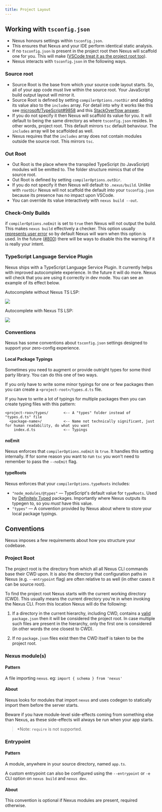 ```yaml
---
title: Project Layout
---
```


## Working with `tsconfig.json`

- Nexus honours settings within `tsconfig.json`.
- This ensures that Nexus and your IDE perform identical static analysis.
- If no `tsconfig.json` is present in the project root then Nexus will scaffold one for you. This will make ([VSCode treat it as the project root too](https://vscode.readthedocs.io/en/latest/languages/typescript/#typescript-files-and-projects)).
- Nexus interacts with `tsconfig.json` in the following ways.

### Source root

- Source Root is the base from which your source code layout starts. So, all of your app code must live within the source root. Your JavaScript build output layout will mirror it.
- Source Root is defined by setting `compilerOptions.rootDir` and adding its value also to the `includes` array. For detail into why it works like this see [microsoft/TypeScript#9858](https://github.com/microsoft/TypeScript/issues/9858#issuecomment-533287263) and this [StackOverflow answer](https://stackoverflow.com/questions/57333825/can-you-pull-in-excludes-includes-options-in-typescript-compiler-api).
- If you do not specify it then Nexus will scaffold its value for you. It will default to being the same directory as where `tsconfig.json` resides. In other words, project root. This default mirrors `tsc` default behaviour. The `includes` array will be scaffolded as well.
- Nexus requires that the `includes` array does not contain modules outside the source root. This mirrors `tsc`.

### Out Root

- Out Root is the place where the transpiled TypeScript (to JavaScript) modules will be emitted to. The folder structure mimics that of the source root.
- Out Root is defined by setting `compilerOptions.outDir`.
- If you do not specify it then Nexus will default to `.nexus/build`. Unlike with `rootDir` Nexus will not scaffold the default into your `tsconfig.json` because its presence has no impact upon VSCode.
- You can override its value interactively with `nexus build --out`.

### Check-Only Builds

if `compilerOptions.noEmit` is set to `true` then Nexus will not output the build. This makes `nexus build` effectively a checker. This option usually [represents user error](https://github.com/graphql-nexus/nexus/issues/702) so by default Nexus will warn when this option is used. In the future ([#800](https://github.com/graphql-nexus/nexus/issues/800)) there will be ways to disable this the warning if it is really your intent.

### TypeScript Language Service Plugin

Nexus ships with a TypeScript Language Service Plugin. It currently helps with improved autocomplete experience. In the future it will do more. Nexus will check that you are using it correctly in dev mode. You can see an example of its effect below.

Autocomplete without Nexus TS LSP:

![](https://user-images.githubusercontent.com/284476/82776800-1bbe0e00-9e1a-11ea-83a1-eb175b11a2ca.png)

Autocomplete with Nexus TS LSP:

![](https://user-images.githubusercontent.com/284476/82776802-1cef3b00-9e1a-11ea-88c3-065869407380.png)

### Conventions

Nexus has some conventions about `tsconfig.json` settings designed to support your zero-config experience.

#### Local Package Typings

Sometimes you need to augment or provide outright types for some third party library. You can do this one of two ways.

If you only have to write some minor typings for one or few packages then you can create a `<project-root>/types.d.ts` file.

If you have to write a lot of typings for multiple packages then you can create typing files with this pattern:

```
<project-roo>/types/       <-- A "types" folder instead of "types.d.ts" file
  <package-name>/          <-- Name not technically significant, just for human readability, do what you want
    index.d.ts             <-- Typings
```

#### noEmit

Nexus enforces that `compilerOptions.noEmit` is `true`. It handles this setting internally. If for some reason you want to run `tsc` you won't need to remember to pass the `--noEmit` flag.

#### typeRoots

Nexus enforces that your `compilerOptions.typeRoots` includes:

- `"node_modules/@types"` –– TypeScript's default value for `typeRoots`. Used by [Definitely Typed](https://github.com/DefinitelyTyped/DefinitelyTyped) packages. Importantly where Nexus outputs its typegen to, so you _must_ have this value.
- `"types"` –– A convention provided by Nexus about where to store your local package typings.

## Conventions

Nexus imposes a few requirements about how you structure your codebase.

### Project Root

The project root is the directory from which all all Nexus CLI commands base their CWD upon. It is also the directory that configuration paths in Nexus (e.g. `--entrypoint` flag) are often relative to as well (in other cases it can be source root).

To find the project root Nexus starts with the current working directory (CWD). This usually means the current directory you're in when invoking the Nexus CLI. From this location Nexus will do the following:

1. If a directory in the current hierarchy, including CWD, contains a [valid](https://docs.npmjs.com/creating-a-package-json-file#required-name-and-version-fields) `package.json` then it will be considered the project root. In case multiple such files are present in the hierarchy, only the first one is considered (in other words the one closest to CWD).

2. If no `package.json` files exist then the CWD itself is taken to be the project root.

### Nexus module(s)

#### Pattern

A file importing `nexus`. eg: `import { schema } from 'nexus'`

#### About

Nexus looks for modules that import `nexus` and uses codegen to statically import them before the server starts.

Beware if you have module-level side-effects coming from something else than Nexus, as these side-effects will always be run when your app starts.

> \*Note: `require` is not supported.

### Entrypoint

#### Pattern

A module, anywhere in your source directory, named `app.ts`.

A custom entrypoint can also be configured using the `--entrypoint` or `-e` CLI option on `nexus build` and `nexus dev`.

#### About

This convention is optional if Nexus modules are present, required otherwise.
